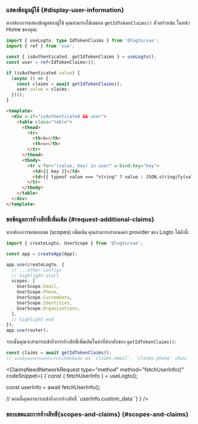 

### แสดงข้อมูลผู้ใช้ \{#display-user-information}

หากต้องการแสดงข้อมูลของผู้ใช้ คุณสามารถใช้เมธอด `getIdTokenClaims()` ตัวอย่างเช่น ในหน้า Home ของคุณ:

```ts title="views/HomeView.vue"
import { useLogto, type IdTokenClaims } from '@logto/vue';
import { ref } from 'vue';

const { isAuthenticated, getIdTokenClaims } = useLogto();
const user = ref<IdTokenClaims>();

if (isAuthenticated.value) {
  (async () => {
    const claims = await getIdTokenClaims();
    user.value = claims;
  })();
}
```

```html
<template>
  <div v-if="isAuthenticated && user">
    <table class="table">
      <thead>
        <tr>
          <th>ชื่อ</th>
          <th>ค่า</th>
        </tr>
      </thead>
      <tbody>
        <tr v-for="(value, key) in user" v-bind:key="key">
          <td>{{ key }}</td>
          <td>{{ typeof value === "string" ? value : JSON.stringify(value) }}</td>
        </tr>
      </tbody>
    </table>
  </div>
</template>
```

### ขอข้อมูลการอ้างสิทธิ์เพิ่มเติม \{#request-additional-claims}

<FindUserInfoMissing method="getIdTokenClaims()" />

<ScopesAndClaimsIntroduction />

หากต้องการขอขอบเขต (scopes) เพิ่มเติม คุณสามารถกำหนดค่า provider ของ Logto ได้ดังนี้:

```ts title="main.ts"
import { createLogto, UserScope } from '@logto/vue';

const app = createApp(App);

app.use(createLogto, {
  // ...other configs
  // highlight-start
  scopes: [
    UserScope.Email,
    UserScope.Phone,
    UserScope.CustomData,
    UserScope.Identities,
    UserScope.Organizations,
  ],
  // highlight-end
});
app.use(router);
```

จากนั้นคุณจะสามารถเข้าถึงการอ้างสิทธิ์เพิ่มเติมในค่าที่ส่งกลับของ `getIdTokenClaims()`:

```ts
const claims = await getIdTokenClaims();
// ตอนนี้คุณสามารถเข้าถึงการอ้างสิทธิ์เพิ่มเติม เช่น `claims.email`, `claims.phone` เป็นต้น
```

<ClaimsNeedNetworkRequest
  type="method"
  method="fetchUserInfo()"
  codeSnippet={
    <CodeBlock language="tsx">{`const { fetchUserInfo } = useLogto();

const userInfo = await fetchUserInfo();

// ตอนนี้คุณสามารถเข้าถึงการอ้างสิทธิ์ \`userInfo.custom_data\``}</CodeBlock>
}
/>

### ขอบเขตและการอ้างสิทธิ์{scopes-and-claims} \{#scopes-and-claims}

<ScopesAndClaims />
